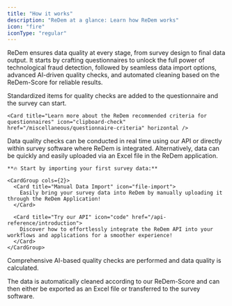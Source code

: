 ```yaml
---
title: "How it works"
description: "ReDem at a glance: Learn how ReDem works"
icon: "fire"
iconType: "regular"
---
```


ReDem ensures data quality at every stage, from survey design to final data output. It starts by crafting questionnaires to unlock the full power of technological fraud detection, followed by seamless data import options, advanced AI-driven quality checks, and automated cleaning based on the ReDem-Score for reliable results.

<Steps titleSize="h3">
  <Step title="Prepare questionnaire">
    <p> Standardized items for quality checks are added to the questionnaire and the survey can start. </p>

    <Card title="Learn more about the ReDem recommended criteria for questionnaires" icon="clipboard-check" href="/miscellaneous/questionnaire-criteria" horizontal />
  </Step>

  <Step title="Import data">
    Data quality checks can be conducted in real time using our API or directly within survey software where ReDem is integrated. Alternatively, data can be quickly and easily uploaded via an Excel file in the ReDem application.

    **🔥 Start by importing your first survey data:**

    <CardGroup cols={2}>
      <Card title="Manual Data Import" icon="file-import">
        Easily bring your survey data into ReDem by manually uploading it through the ReDem Application!
      </Card>

      <Card title="Try our API" icon="code" href="/api-reference/introduction">
        Discover how to effortlessly integrate the ReDem API into your workflows and applications for a smoother experience!
      </Card>
    </CardGroup>
  </Step>

  <Step title="Measure data quality">
    <p>Comprehensive AI-based quality checks are performed and data quality is calculated.</p>
  </Step>

  <Step title="Clean and export">
    <p>The data is automatically cleaned according to our ReDem-Score and can then either be exported as an Excel file or transferred to the survey software.</p>
  </Step>
</Steps>